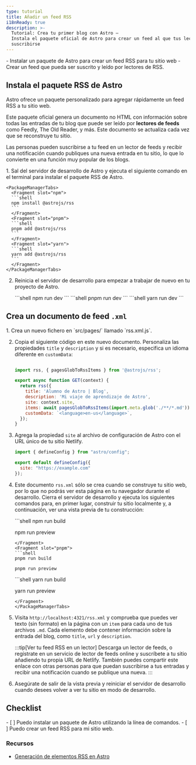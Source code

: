 ```yaml
---
type: tutorial
title: Añadir un feed RSS
i18nReady: true
description: >-
  Tutorial: Crea tu primer blog con Astro —
  Instala el paquete oficial de Astro para crear un feed al que tus lectores puedan
  suscribirse
---
```



<PreCheck>
  - Instalar un paquete de Astro para crear un feed RSS para tu sitio web
  - Crear un feed que pueda ser suscrito y leído por lectores de RSS.
</PreCheck>

## Instala el paquete RSS de Astro

Astro ofrece un paquete personalizado para agregar rápidamente un feed RSS a tu sitio web.

Este paquete oficial genera un documento no HTML con información sobre todas las entradas de tu blog que puede ser leído por **lectores de feeds** como Feedly, The Old Reader, y más. Este documento se actualiza cada vez que se reconstruye tu sitio.

Las personas pueden suscribirse a tu feed en un lector de feeds y recibir una notificación cuando publiques una nueva entrada en tu sitio, lo que lo convierte en una función muy popular de los blogs.

<Steps>
1. Sal del servidor de desarrollo de Astro y ejecuta el siguiente comando en el terminal para instalar el paquete RSS de Astro.

    <PackageManagerTabs>
      <Fragment slot="npm">
      ```shell
      npm install @astrojs/rss
      ```
      </Fragment>
      <Fragment slot="pnpm">
      ```shell
      pnpm add @astrojs/rss
      ```
      </Fragment>
      <Fragment slot="yarn">
      ```shell
      yarn add @astrojs/rss
      ```
      </Fragment>
    </PackageManagerTabs>

2. Reinicia el servidor de desarrollo para empezar a trabajar de nuevo en tu proyecto de Astro.

    <PackageManagerTabs>
      <Fragment slot="npm">
      ```shell
      npm run dev
      ```
      </Fragment>
      <Fragment slot="pnpm">
      ```shell
      pnpm run dev
      ```
      </Fragment>
      <Fragment slot="yarn">
      ```shell
      yarn run dev
      ```
      </Fragment>
    </PackageManagerTabs>
</Steps>

## Crea un documento de feed `.xml`

<Steps>
1. Crea un nuevo fichero en `src/pages/` llamado `rss.xml.js`.

2. Copia el siguiente código en este nuevo documento. Personaliza las propiedades `title` y `description` y si es necesario, especifica un idioma diferente en `customData`:

    ```js title="src/pages/rss.xml.js"

    import rss, { pagesGlobToRssItems } from '@astrojs/rss';

    export async function GET(context) {
      return rss({
        title: 'Alumno de Astro | Blog',
        description: 'Mi viaje de aprendizaje de Astro',
        site: context.site,
        items: await pagesGlobToRssItems(import.meta.glob('./**/*.md')),
        customData: `<language>en-us</language>`,
      });
    }
    ```

3. Agrega la propiedad  `site` al archivo de configuración de Astro con el URL único de tu sitio Netlify. 

   ```js title="astro.config.mjs" ins={4}
   import { defineConfig } from "astro/config";

   export default defineConfig({
     site: "https://example.com"
   });
   ```
   
4. Este documento `rss.xml` sólo se crea cuando se construye tu sitio web, por lo que no podrás ver esta página en tu navegador durante el desarrollo. Cierra el servidor de desarrollo y ejecuta los siguientes comandos para, en primer lugar, construir tu sitio localmente y, a continuación, ver una vista previa de tu construcción:

    <PackageManagerTabs>
      <Fragment slot="npm">
      ```shell
      npm run build

      npm run preview
      ```
      </Fragment>
      <Fragment slot="pnpm">
      ```shell
      pnpm run build

      pnpm run preview
      ```
      </Fragment>
      <Fragment slot="yarn">
      ```shell
      yarn run build

      yarn run preview
      ```
      </Fragment>
    </PackageManagerTabs>

5. Visita `http://localhost:4321/rss.xml` y comprueba que puedes ver texto (sin formato) en la página con un `item` para cada uno de tus archivos `.md`. Cada elemento debe contener información sobre la entrada del blog, como `title`, `url` y `description`.

    :::tip[Ver tu feed RSS en un lector]
    Descarga un lector de feeds, o regístrate en un servicio de lector de feeds online y suscríbete a tu sitio añadiendo tu propia URL de Netlify. También puedes compartir este enlace con otras personas para que puedan suscribirse a tus entradas y recibir una notificación cuando se publique una nueva.
    :::

6. Asegúrate de salir de la vista previa y reiniciar el servidor de desarrollo cuando desees volver a ver tu sitio en modo de desarrollo.
</Steps>

<Box icon="check-list">

## Checklist

<Checklist>
- [ ] Puedo instalar un paquete de Astro utilizando la línea de comandos.
- [ ] Puedo crear un feed RSS para mi sitio web.
</Checklist>
</Box>

### Recursos

- [Generación de elementos RSS en Astro](/es/guides/rss/#usando-glob-imports)

